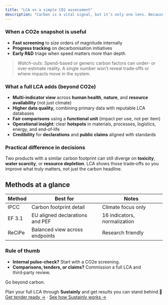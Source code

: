 ```yaml
---
title: "LCA vs a simple CO2 assessment"
description: "Carbon is a vital signal, but it’s only one lens. Because climate dominates the conversation, quick CO2e snapshots can create carbon tunnel vision. They’re helpful for orientation, yet they often rely on rough data and miss other material impacts."
---
```


### When a CO2e snapshot is useful

- **Fast screening** to size orders of magnitude internally
- **Progress tracking** on decarbonisation initiatives
- **Early R&D** triage when speed matters more than depth

> _Watch-outs:_ Spend-based or generic carbon factors can under‑ or over‑estimate reality. A single number won’t reveal trade‑offs or where impacts move in the system.

### What a full LCA adds (beyond CO2e)

- **Multi‑indicator view** across **human health**, **nature**, and **resource availability** (not just climate)
- **Higher data quality,** combining primary data with reputable LCA databases
- **Fair comparisons** using a **functional unit** (impact per use, not per item)
- **Operational insight**: clear **hotspots** in materials, processes, logistics, energy, and end‑of‑life
- **Credibility** for **declarations** and **public claims** aligned with standards

### Practical difference in decisions

Two products with a similar carbon footprint can still diverge on **toxicity**, **water scarcity**, or **resource depletion**. LCA shows those trade‑offs so you improve what truly matters, not just the carbon headline.

## Methods at a glance

| Method | Best for                        | Notes                        |
| ------ | ------------------------------- | ---------------------------- |
| IPCC   | Carbon footprint detail         | Climate focus only           |
| EF 3.1 | EU aligned declarations and PEF | 16 indicators, normalization |
| ReCiPe | Balanced view across endpoints  | Research friendly            |

### Rule of thumb

- **Internal pulse‑check?** Start with a CO2e screening.
- **Comparisons, tenders, or claims?** Commission a full LCA and third‑party review.

Go beyond carbon.

Plan your full LCA through **Sustainly** and get results you can stand behind.🌱
[Get tender ready →](/contact) · [See how Sustainly works →](/product)
